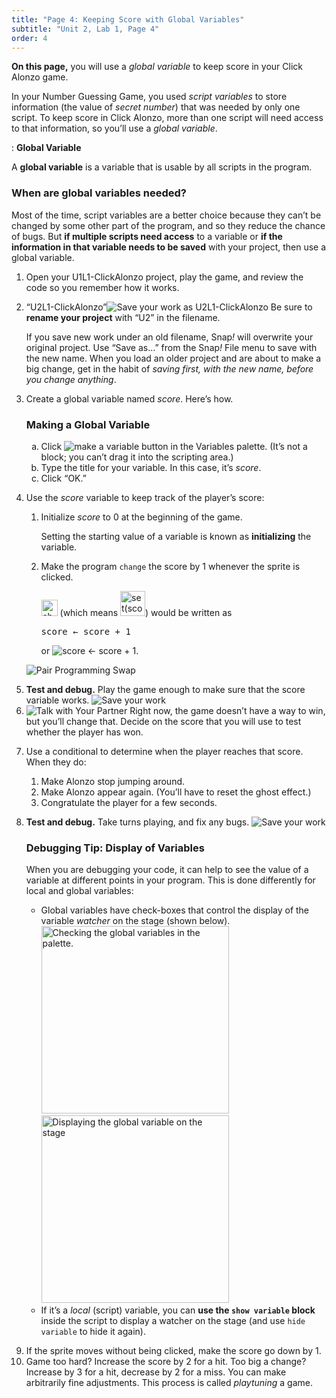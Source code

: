 ```yaml
---
title: "Page 4: Keeping Score with Global Variables"
subtitle: "Unit 2, Lab 1, Page 4"
order: 4
---
```


```{=html}
<script type="text/javascript" src="/utilities/gifffer.min.js"></script>
```
```{=html}
<script type="text/javascript">window.onload = function() {Gifffer();};</script>
```
<link rel="stylesheet" type="text/css" href="/css/bjc-gifffer.css">

::: learn
<p><strong>On this page,</strong> you will use a <em>global variable</em> to keep score in your Click Alonzo game.</p>
:::

<p>In your Number Guessing Game, you used <em>script variables</em> to store information (the value of <var>secret number</var>) that was needed by only one script. To keep score in Click Alonzo, more than one script will need access to that information, so you'll use a <em>global variable</em>.</p>

::: vocabFullWidth
: <strong>Global Variable</strong>

<p>A <strong>global variable</strong> is a variable that is usable by all scripts in the program.</p>
:::

::: endnote
### <strong>When are global variables needed?</strong>

<p>Most of the time, script variables are a better choice because they can't be changed by some other part of the program, and so they reduce the chance of bugs. But <strong>if multiple scripts need access</strong> to a variable or <strong>if the information in that variable needs to be saved</strong> with your project, then use a global variable.</p>
:::

::: {#first .forYouToDo}
<ol>

<li>Open your U1L1-ClickAlonzo project, play the game, and review the code so you remember how it works.</li>

<li>

::: saveAs
["U2L1-ClickAlonzo"]{.text}<img src="/img/icons/save-this-as.png" title="Save your work as U2L1-ClickAlonzo" alt="Save your work as U2L1-ClickAlonzo"/> Be sure to <strong>rename your project</strong> with "U2" in the filename.
:::

</li>

::: takeNote
If you save new work under an old filename, Snap<em>!</em> will overwrite your original project. Use "Save as..." from the Snap<em>!</em> File menu to save with the new name. When you load an older project and are about to make a big change, get in the habit of <em>saving first, with the new name, before you change anything</em>.
:::

<li>Create a global variable named <var>score</var>. Here's how.</li>

::: narrower
### <strong>Making a Global Variable</strong>

<ol type="a">

<li>Click <img src="/img/1-introduction/make-a-variable.png" title="make a variable button" alt="make a variable button" class="inline"/> in the Variables palette. (It's not a block; you can't drag it into the scripting area.)</li>

<li>Type the title for your variable. In this case, it's <var>score</var>.</li>

<li>Click "OK."</li>

</ol>
:::

<li>

Use the <var>score</var> variable to keep track of the player's score:

<ol>

<li>Initialize <var>score</var> to 0 at the beginning of the game.</li>

::: vocabFullWidth
<p>Setting the starting value of a variable is known as <strong>initializing</strong> the variable.</p>
:::



<li>Make the program <code>change</code> the score by 1 whenever the sprite is clicked.</li>

::: examFullWidth
::: pseudop
<img src="/img/2-complexity/change-score-by-1.png" title="change (score) by (1)" alt="change (score) by (1)" class="inline py-0" height="26"/> (which means <img src="/img/2-complexity/set-score-to-score-plus-one.png" title="set(score) to (score+1)" alt="set(score) to (score+1)" height="40"/>) would be written as

```{=html}
<pre class="inline">score &leftarrow; score + 1</pre>
```
or <img src="/img/2-complexity/score-increment-blocktran.png" title="score ← score + 1" alt="score ← score + 1" class="inline"/>.
:::
:::

</ol>

</li>

<img src="/img/icons/pair-programming-swap.png" title="Pair Programming Swap" alt="Pair Programming Swap" class="float-end"/>

<li><strong>Test and debug.</strong> Play the game enough to make sure that the score variable works. <img src="/img/icons/save-mini.png" title="Save your work" alt="Save your work" class="inline"/></li>

<li><img src="/img/icons/talk-with-your-partner-mini.png" title="Talk with Your Partner" alt="Talk with Your Partner" class="inline"/> Right now, the game doesn't have a way to win, but you'll change that. Decide on the score that you will use to test whether the player has won.</li>

<li>

Use a conditional to determine when the player reaches that score. When they do:

<ol>

<li>Make Alonzo stop jumping around.</li>

<li>Make Alonzo appear again. (You'll have to reset the ghost effect.)</li>

<li>Congratulate the player for a few seconds.</li>

<!--<li>If necessary, use another <code>stop</code> block to stop the running script.  (Whether you need this will depend on your program structure.)</li>-->

</ol>

</li>

<li>

<strong>Test and debug.</strong> Take turns playing, and fix any bugs. <img src="/img/icons/save-mini.png" title="Save your work" alt="Save your work" class="inline"/><br />

::: takeNote
### <strong>Debugging Tip: Display of Variables</strong>

<p>

When you are debugging your code, it can help to see the value of a variable at different points in your program. This is done differently for local and global variables:

<ul>

<li>Global variables have check-boxes that control the display of the variable <em>watcher</em> on the stage (shown below).<br /> <img src="/img/2-complexity/Debugging/golbal-variables-checked.png" title="Checking the global variables in the palette." alt="Checking the global variables in the palette." class="ms-4" height="300"/><img src="/img/2-complexity/Debugging/global-variables-displayed.png" title="Displaying the global variable on the stage" alt="Displaying the global variable on the stage" class="ms-4" height="300"/></li>

<li>If it's a <em>local</em> (script) variable, you can <strong>use the <code>show variable</code> block</strong> inside the script to display a watcher on the stage (and use <code>hide variable</code> to hide it again).</li>

</ul>

</p>
:::

</li>

</ol>
:::

::: ifTime
<ol start="9">

<li>If the sprite moves without being clicked, make the score go down by 1.</li>

<li>Game too hard? Increase the score by 2 for a hit. Too big a change? Increase by 3 for a hit, decrease by 2 for a miss. You can make arbitrarily fine adjustments. This process is called <em>playtuning</em> a game.</li>

</ol>
:::
